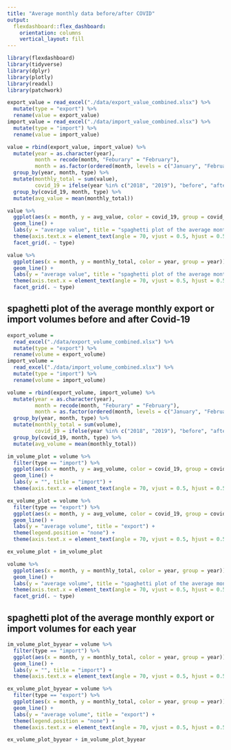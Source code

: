 ```yaml
---
title: "Average monthly data before/after COVID"
output: 
  flexdashboard::flex_dashboard:
    orientation: columns
    vertical_layout: fill
---
```


```r
library(flexdashboard)
library(tidyverse)
library(dplyr)
library(plotly)
library(readxl)
library(patchwork)
```

<!--
Column {data-width=650}
-----------------------------------------------------------------------
-->
```r
export_value = read_excel("./data/export_value_combined.xlsx") %>%
  mutate(type = "export") %>%
  rename(value = export_value)
import_value = read_excel("./data/import_value_combined.xlsx") %>%
  mutate(type = "import") %>%
  rename(value = import_value)

value = rbind(export_value, import_value) %>%
  mutate(year = as.character(year),
         month = recode(month, "Feburary" = "February"),
         month = as.factor(ordered(month, levels = c("January", "February", "March", "April", "May", "June", "July", "August", "September", "October", "November", "December")))) %>%
  group_by(year, month, type) %>%
  mutate(monthly_total = sum(value),
         covid_19 = ifelse(year %in% c("2018", "2019"), "before", "after")) %>% 
  group_by(covid_19, month, type) %>%
  mutate(avg_value = mean(monthly_total)) 

value %>%
  ggplot(aes(x = month, y = avg_value, color = covid_19, group = covid_19)) +
  geom_line() +
  labs(y = "average value", title = "spaghetti plot of the average monthly export or import values before and after Covid-19") +
  theme(axis.text.x = element_text(angle = 70, vjust = 0.5, hjust = 0.5)) +
  facet_grid(. ~ type)

value %>%
  ggplot(aes(x = month, y = monthly_total, color = year, group = year)) +
  geom_line() +
  labs(y = "average value", title = "spaghetti plot of the average monthly export or import values for each year") +
  theme(axis.text.x = element_text(angle = 70, vjust = 0.5, hjust = 0.5)) +
  facet_grid(. ~ type)
```

## spaghetti plot of the average monthly export or import volumes before and after Covid-19

```r
export_volume = 
  read_excel("./data/export_volume_combined.xlsx") %>%
  mutate(type = "export") %>%
  rename(volume = export_volume)
import_volume = 
  read_excel("./data/import_volume_combined.xlsx") %>%
  mutate(type = "import") %>%
  rename(volume = import_volume)

volume = rbind(export_volume, import_volume) %>%
  mutate(year = as.character(year),
         month = recode(month, "Feburary" = "February"),
         month = as.factor(ordered(month, levels = c("January", "February", "March", "April", "May", "June", "July", "August", "September", "October", "November", "December")))) %>%
  group_by(year, month, type) %>%
  mutate(monthly_total = sum(volume),
         covid_19 = ifelse(year %in% c("2018", "2019"), "before", "after")) %>% 
  group_by(covid_19, month, type) %>%
  mutate(avg_volume = mean(monthly_total)) 

im_volume_plot = volume %>%
  filter(type == "import") %>%
  ggplot(aes(x = month, y = avg_volume, color = covid_19, group = covid_19)) +
  geom_line() +
  labs(y = "", title = "import") +
  theme(axis.text.x = element_text(angle = 70, vjust = 0.5, hjust = 0.5))

ex_volume_plot = volume %>%
  filter(type == "export") %>%
  ggplot(aes(x = month, y = avg_volume, color = covid_19, group = covid_19)) +
  geom_line() +
  labs(y = "average volume", title = "export") +
  theme(legend.position = "none") +
  theme(axis.text.x = element_text(angle = 70, vjust = 0.5, hjust = 0.5))

ex_volume_plot + im_volume_plot 

volume %>%
  ggplot(aes(x = month, y = monthly_total, color = year, group = year)) +
  geom_line() +
  labs(y = "average volume", title = "spaghetti plot of the average monthly export or import volumes for each year") +
  theme(axis.text.x = element_text(angle = 70, vjust = 0.5, hjust = 0.5)) +
  facet_grid(. ~ type)
```

## spaghetti plot of the average monthly export or import volumes for each year

```r
im_volume_plot_byyear = volume %>%
  filter(type == "import") %>%
  ggplot(aes(x = month, y = monthly_total, color = year, group = year)) +
  geom_line() +
  labs(y = "", title = "import") +
  theme(axis.text.x = element_text(angle = 70, vjust = 0.5, hjust = 0.5))

ex_volume_plot_byyear = volume %>%
  filter(type == "export") %>%
  ggplot(aes(x = month, y = monthly_total, color = year, group = year)) +
  geom_line() +
  labs(y = "average volume", title = "export") +
  theme(legend.position = "none") +
  theme(axis.text.x = element_text(angle = 70, vjust = 0.5, hjust = 0.5))

ex_volume_plot_byyear + im_volume_plot_byyear
```


